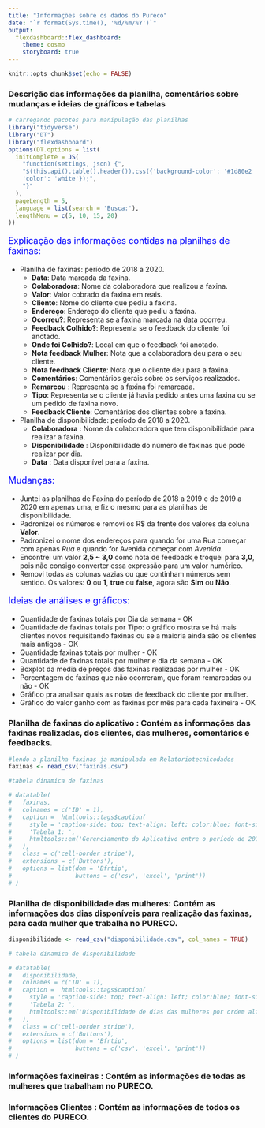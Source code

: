 ```yaml
---
title: "Informações sobre os dados do Pureco"
date: "`r format(Sys.time(), '%d/%m/%Y')`"
output: 
  flexdashboard::flex_dashboard:
    theme: cosmo
    storyboard: true
---
```


<!--argumento para deixar a página mais centralizada-->
<style>
body {
    position: center;
    left: 0px;}
</style>

```r
knitr::opts_chunk$set(echo = FALSE)
```

### Descrição das informações da planilha, comentários sobre mudanças e ideias de gráficos e tabelas 

```r
# carregando pacotes para manipulação das planilhas
library("tidyverse")
library("DT")
library("flexdashboard")
options(DT.options = list(
  initComplete = JS(
    "function(settings, json) {",
    "$(this.api().table().header()).css({'background-color': '#1d80e2  ',
    'color': 'white'});",
    "}"
  ),
  pageLength = 5,
  language = list(search = 'Busca:'),
  lengthMenu = c(5, 10, 15, 20)
))

```

<p style="font-size:18px;color: blue;"> Explicação das informações contidas na planilhas de faxinas: </p>

- Planilha de faxinas: período de 2018 a 2020. 
  - | **Data**: Data marcada da faxina.
  - | **Colaboradora**: Nome da colaboradora que realizou a faxina.
  - | **Valor**: Valor cobrado da faxina em reais.
  - | **Cliente**: Nome do cliente que pediu a faxina.
  - | **Endereço**: Endereço do cliente que pediu a faxina.
  - | **Ocorreu?**: Representa se a faxina marcada na data ocorreu. 
  - | **Feedback Colhido?**: Representa se o feedback do cliente foi anotado.
  - | **Onde foi Colhido?**: Local em que o feedback foi anotado. 
  - | **Nota feedback Mulher**: Nota que a colaboradora deu para o seu cliente. 
  - | **Nota feedback Cliente**: Nota que o cliente deu para a faxina.
  - | **Comentários**: Comentários gerais sobre os serviços realizados.
  - | **Remarcou** : Representa se a faxina foi remarcada. 
  - | **Tipo**: Representa se o cliente já havia pedido antes uma faxina ou se um pedido de
 faxina novo.
  - | **Feedback Cliente**: Comentários dos clientes sobre a faxina.

 
- Planilha de disponibilidade: período de 2018 a 2020.
  - | **Colaboradora** : Nome da colaboradora que tem disponibilidade para realizar a faxina.
  - | **Disponibilidade** : Disponibilidade do número de faxinas que pode realizar por dia. 
  - | **Data** : Data disponível para a faxina. 

<p style="font-size:18px;color: blue;">Mudanças: </p>

- | Juntei as planilhas de Faxina do período de 2018 a 2019 e de 2019 a 2020 em apenas uma, e fiz o mesmo para as planilhas de disponibilidade.
- | Padronizei os números e removi os R$ da frente dos valores da coluna **Valor**.
- | Padronizei o nome dos endereços para quando for uma Rua começar com apenas *Rua* e quando for Avenida começar com *Avenida*.
- | Encontrei um valor **2,5 ~ 3,0** como nota de feedback e troquei para **3,0**, pois não consigo converter essa expressão para um valor numérico. 
- | Removi todas as colunas vazias ou que continham números sem sentido. Os valores: **0** ou **1**, **true** ou **false**, agora são **Sim** ou **Não**.

<p style="font-size:18px;color: blue;">Ideias de análises e gráficos: </p>   

- | Quantidade de faxinas totais por Dia da semana - OK 
- | Quantidade de faxinas totais por Tipo: o gráfico mostra se há mais clientes novos requisitando faxinas ou se a maioria ainda são os clientes mais antigos - OK 
- | Quantidade faxinas totais por mulher - OK
- | Quantidade de faxinas totais por mulher e dia da semana - OK
- | Boxplot da media de preços das faxinas realizadas por mulher - OK
<!-- - | Mapas, acrescentar latitude e longitude de acordo com os endereços (*ver pacote rselenion*) -->
- | Porcentagem de faxinas que não ocorreram, que foram remarcadas ou não - OK
- | Gráfico pra analisar quais as notas de feedback do cliente por mulher.
- | Gráfico do valor ganho com as faxinas por mês para cada faxineira - OK
<!-- - | Análise dos comentários positivos. (*ver se e possível*) -->

<!-- #### Planilha de dados das faxinas do Pureco de 2018 a 2019 -->

### Planilha de faxinas do aplicativo :  Contém as informações das faxinas realizadas, dos clientes, das mulheres, comentários e feedbacks. 

```r
#lendo a planilha faxinas ja manipulada em Relatoriotecnicodados
faxinas <- read_csv("faxinas.csv")

```

```r

#tabela dinamica de faxinas

# datatable(
#   faxinas,
#   colnames = c('ID' = 1),
#   caption =  htmltools::tags$caption(
#     style = 'caption-side: top; text-align: left; color:blue; font-size: 16px',
#     'Tabela 1: ',
#     htmltools::em('Gerenciamento do Aplicativo entre o período de 2018 a 2020.',)
#   ),
#   class = c('cell-border stripe'),
#   extensions = c('Buttons'),
#   options = list(dom = 'Bfrtip',
#                  buttons = c('csv', 'excel', 'print'))
# )

```

### Planilha de disponibilidade das mulheres: Contém as informações dos dias disponíveis para realização das faxinas, para cada mulher que trabalha no PURECO. 

<!-- Juntei a planilha de disponibilidade da Marília com a de calendário de dias disponíveis de 2019/2020. Esse passo tive que fazer a mão já que o R não reconheceu o formato da planilha.  -->

```r

disponibilidade <- read_csv("disponibilidade.csv", col_names = TRUE)

```

```r
# tabela dinamica de disponibilidade

# datatable(
#   disponibilidade,
#   colnames = c('ID' = 1),
#   caption =  htmltools::tags$caption(
#     style = 'caption-side: top; text-align: left; color:blue; font-size: 16px',
#     'Tabela 2: ',
#     htmltools::em('Disponibilidade de dias das mulheres por ordem alfabética', )
#   ),
#   class = c('cell-border stripe'),
#   extensions = c('Buttons'),
#   options = list(dom = 'Bfrtip',
#                  buttons = c('csv', 'excel', 'print'))
# )

```

### Informações faxineiras : Contém as informações de todas as mulheres que trabalham no PURECO. 


### Informações Clientes : Contém as informações de todos os clientes do PURECO. 

